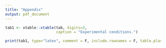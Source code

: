 ```yaml
---
title: "Appendix"
output: pdf_document
---
```


```r

tab1 <- xtable::xtable(tab, digits=3, 
                       caption = "Experimental conditions.")

print(tab1, type="latex", comment = F, include.rownames = F, table.placement = "H")
```